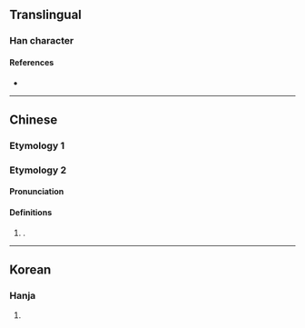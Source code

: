 {{character info}}
==Translingual==

===Han character===
{{Han char|rn=9|rad=人|as=04|sn=6|four=|canj=ONO|ids=⿰[[亻]][[欠]]}}

====References====
* {{Han ref|kx=0094.100|hdz=10125.020|uh=3438|ud=13368}}

----

==Chinese==
{{zh-forms}}

===Etymology 1===
{{zh-see|欠|v}}

===Etymology 2===

====Pronunciation====
{{zh-pron
|m=cì
|cat=pn
}}

====Definitions====
{{zh-hanzi}}

# {{surname|zh}}.

----

==Korean==

===Hanja===
{{ko-hanja|하품|흠}}

# {{rfdef|ko|sort=人04}}
